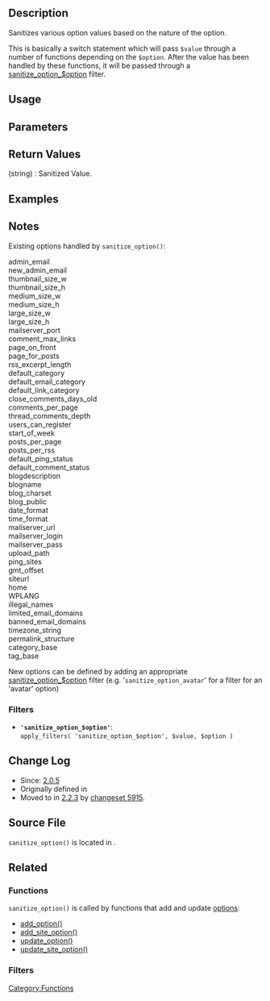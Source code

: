 == Description ==
Sanitizes various option values based on the nature of the option.

This is basically a switch statement which will pass <code>$value</code> through a number of functions depending on the <code>$option</code>. After the value has been handled by these functions, it will be passed through a [[Plugin API/Filter Reference/sanitize_option|sanitize_option_$option]] filter.

== Usage ==
 <?php sanitize_option( $option, $value ); ?>

== Parameters ==
{{Parameter|$option|string|The name of the option.}}
{{Parameter|$value|string|The unsanitized value.}}

== Return Values ==
; (string) : Sanitized Value.

== Examples ==
<!-- Need creative examples. Feel free to link to external examples. -->

== Notes ==
Existing options handled by <code>sanitize_option()</code>:
; admin_email
; new_admin_email
; thumbnail_size_w
; thumbnail_size_h
; medium_size_w
; medium_size_h
; large_size_w
; large_size_h
; mailserver_port
; comment_max_links
; page_on_front
; page_for_posts
; rss_excerpt_length
; default_category
; default_email_category
; default_link_category
; close_comments_days_old
; comments_per_page
; thread_comments_depth
; users_can_register
; start_of_week
; posts_per_page
; posts_per_rss
; default_ping_status
; default_comment_status
; blogdescription
; blogname
; blog_charset
; blog_public
; date_format
; time_format
; mailserver_url
; mailserver_login
; mailserver_pass
; upload_path
; ping_sites
; gmt_offset
; siteurl
; home
; WPLANG
; illegal_names
; limited_email_domains
; banned_email_domains
; timezone_string
; permalink_structure
; category_base
; tag_base

New options can be defined by adding an appropriate [[Plugin API/Filter Reference/sanitize_option_$option|sanitize_option_$option]] filter (e.g. '<tt>sanitize_option_avatar</tt>' for a filter for an 'avatar' option)

=== Filters ===
* <b><tt>'sanitize_option_$option'</tt></b>:<br /><tt>apply_filters( 'sanitize_option_$option', $value, $option )</tt>

== Change Log ==
* Since: [[Version 2.0.5|2.0.5]]
* Originally defined in {{Trac|wp-admin/options.php|tags/2.0.5|27}} 
* Moved to {{Trac|wp-includes/formatting.php|tags/2.2.3|1121}} in [[Version 2.2.3|2.2.3]] by [http://core.trac.wordpress.org/changeset/5915 changeset 5915].

== Source File ==
<tt>sanitize_option()</tt> is located in {{Trac|wp-includes/formatting.php}}.

== Related ==
=== Functions ===
{{sanitize functions|sanitize_option()}}

<p><code>sanitize_option()</code> is called by functions that add and update [[Option Reference|options]]:</p>
* [[Function Reference/add_option|add_option()]]
* [[Function Reference/add_site_option|add_site_option()]]
* [[Function Reference/update_option|update_option()]]
* [[Function Reference/update_site_option|update_site_option()]]

=== Filters ===
{{sanitize filters|sanitize_option}}

[[Category:Functions]]